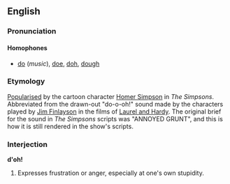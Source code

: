 ==English==
===Pronunciation===
<!--as for the homophones below-->
====Homophones====
*[[do]] (''music''), [[doe]], [[doh]], [[dough]]

===Etymology===
[[Popularise]]d by the cartoon character [[w:Homer Simpson|Homer Simpson]] in ''The Simpsons''. Abbreviated from the drawn-out "do-o-oh!" sound made by the characters played by [http://imdb.com/name/nm0278006/ Jim Finlayson] in the films of [[w:Laurel and Hardy|Laurel and Hardy]]. The original brief for the sound in ''The Simpsons'' scripts was "ANNOYED GRUNT", and this is how it is still rendered in the show's scripts.

===Interjection===
'''d'oh!'''

#Expresses frustration or anger, especially at one's own stupidity.